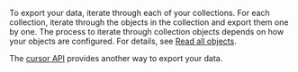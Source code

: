 To export your data, iterate through each of your collections. For each collection, iterate through the objects in the collection and export them one by one. The process to iterate through collection objects depends on how your objects are configured. For details, see [Read all objects](/developers/weaviate/manage-data/read-all-objects).

The [cursor API](/developers/weaviate/manage-data/read-all-objects) provides another way to export your data.

